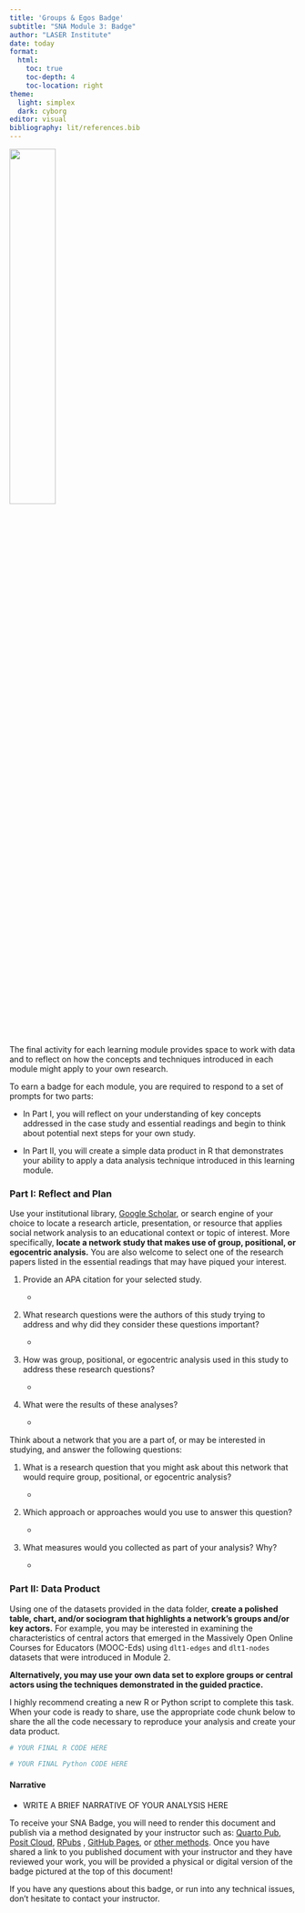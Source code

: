 ```yaml
---
title: 'Groups & Egos Badge'
subtitle: "SNA Module 3: Badge"
author: "LASER Institute"
date: today 
format:
  html:
    toc: true
    toc-depth: 4
    toc-location: right
theme:
  light: simplex
  dark: cyborg
editor: visual
bibliography: lit/references.bib
---
```


![](img/SNA_GroupEgos_HX.png){width="40%"}

The final activity for each learning module provides space to work with data and to reflect on how the concepts and techniques introduced in each module might apply to your own research.

To earn a badge for each module, you are required to respond to a set of prompts for two parts: 

-   In Part I, you will reflect on your understanding of key concepts addressed in the case study and essential readings and begin to think about potential next steps for your own study.

-   In Part II, you will create a simple data product in R that demonstrates your ability to apply a data analysis technique introduced in this learning module.

### Part I: Reflect and Plan

Use your institutional library, [Google Scholar](https://scholar.google.com/), or search engine of your choice to locate a research article, presentation, or resource that applies social network analysis to an educational context or topic of interest. More specifically, **locate a network study that makes use of group, positional, or egocentric analysis.** You are also welcome to select one of the research papers listed in the essential readings that may have piqued your interest.

1.  Provide an APA citation for your selected study.

    -   

2.  What research questions were the authors of this study trying to address and why did they consider these questions important?

    -   

3.  How was group, positional, or egocentric analysis used in this study to address these research questions?

    -   

4.  What were the results of these analyses?

    -   

Think about a network that you are a part of, or may be interested in studying, and answer the following questions:

1.  What is a research question that you might ask about this network that would require group, positional, or egocentric analysis?

    -   

2.  Which approach or approaches would you use to answer this question?

    -   

3.  What measures would you collected as part of your analysis? Why?

    -   

### Part II: Data Product

Using one of the datasets provided in the data folder, **create a polished table, chart, and/or sociogram that highlights a network's groups and/or key actors.** For example, you may be interested in examining the characteristics of central actors that emerged in the Massively Open Online Courses for Educators (MOOC-Eds) using `dlt1-edges` and `dlt1-nodes` datasets that were introduced in Module 2.

**Alternatively, you may use your own data set to explore groups or central actors using the techniques demonstrated in the guided practice.**

I highly recommend creating a new R or Python script to complete this task. When your code is ready to share, use the appropriate code chunk below to share the all the code necessary to reproduce your analysis and create your data product.

```r
# YOUR FINAL R CODE HERE


```

```python
# YOUR FINAL Python CODE HERE


```

#### Narrative

-   WRITE A BRIEF NARRATIVE OF YOUR ANALYSIS HERE

To receive your SNA Badge, you will need to render this document and publish via a method designated by your instructor such as: [Quarto Pub](https://quarto.org/docs/publishing/quarto-pub.html), [Posit Cloud](https://posit.cloud/learn/guide#publish-from-cloud), [RPubs](https://rpubs.com) , [GitHub Pages](https://quarto.org/docs/publishing/github-pages.html), or [other methods](https://quarto.org/docs/publishing/other.html). Once you have shared a link to you published document with your instructor and they have reviewed your work, you will be provided a physical or digital version of the badge pictured at the top of this document!

If you have any questions about this badge, or run into any technical issues, don't hesitate to contact your instructor.

